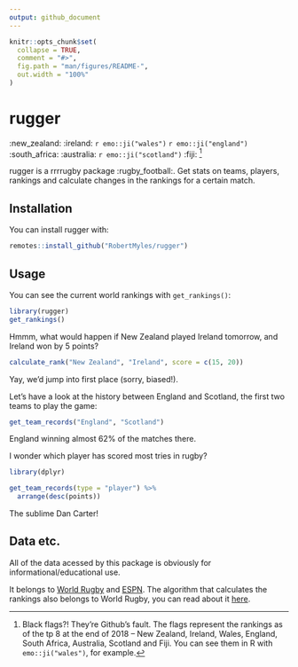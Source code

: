 ```yaml
---
output: github_document
---
```


<!-- README.md is generated from README.Rmd. Please edit that file -->

```r
knitr::opts_chunk$set(
  collapse = TRUE,
  comment = "#>",
  fig.path = "man/figures/README-",
  out.width = "100%"
)
```
# rugger  

:new_zealand: :ireland: `r emo::ji("wales")` `r emo::ji("england")` :south_africa: :australia: `r emo::ji("scotland")` :fiji: ^[Black flags?! They're Github's fault. The flags represent the rankings as of the tp 8 at the end of 2018 -- New Zealand, Ireland, Wales, England, South Africa, Australia, Scotland and Fiji. You can see them in R with `emo::ji("wales")`, for example.]

rugger is a rrrrugby package :rugby_football:. Get stats on teams, players, rankings and calculate changes in the rankings for a certain match. 

## Installation

You can install rugger with:

``` r
remotes::install_github("RobertMyles/rugger")
```

## Usage

You can see the current world rankings with `get_rankings()`:

```r
library(rugger)
get_rankings()
```

Hmmm, what would happen if New Zealand played Ireland tomorrow, and Ireland won by 5 points?
```r
calculate_rank("New Zealand", "Ireland", score = c(15, 20))
```

Yay, we'd jump into first place (sorry, biased!).  

Let's have a look at the history between England and Scotland, the first two teams to play the game:
```r
get_team_records("England", "Scotland")
```

England winning almost 62% of the matches there. 

I wonder which player has scored most tries in rugby?

```r
library(dplyr)

get_team_records(type = "player") %>% 
  arrange(desc(points))
```

The sublime Dan Carter!

## Data etc.

All of the data acessed by this package is obviously for informational/educational use. 

It belongs to [World Rugby](https://www.world.rugby/rankings/mru) and [ESPN](http://stats.espnscrum.com/statsguru/rugby/stats/index.html). The algorithm that calculates the rankings also belongs to World Rugby, you can read about it [here](https://www.world.rugby/rankings/explanation). 
